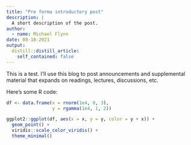 ```yaml
---
title: "Pro forma introductory post"
description: |
  A short description of the post.
author:
  - name: Michael Flynn
date: 08-18-2021
output:
  distill::distill_article:
    self_contained: false
---
```


This is a test. I'll use this blog to post announcements and supplemental material that expands on readings, lectures, discussions, etc.

Here's some R code:

```r

df <- data.frame(x = rnorm(1e4, 0, 3),
                 y = rgamma(1e4, 1, 2))

ggplot2::ggplot(df, aes(x = x, y = y, color = y + x)) +
  geom_point() +
  viridis::scale_color_viridis() +
  theme_minimal()

```